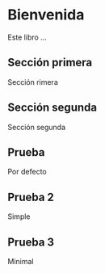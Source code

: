 # Bienvenida {.unnumbered}

Este libro ...

## Sección primera

Sección rimera

## Sección segunda

Sección segunda

::: callout-note
## Prueba

Por defecto
:::

::: {.callout-note appearance="simple"}
## Prueba 2

Simple
:::

::: {.callout-note appearance="minimal"}
## Prueba 3

Minimal
:::


